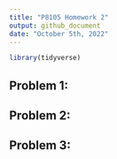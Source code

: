```yaml
---
title: "P8105 Homework 2"
output: github_document
date: "October 5th, 2022"
---
```


```r
library(tidyverse)
```

## Problem 1: 



## Problem 2:



## Problem 3:



